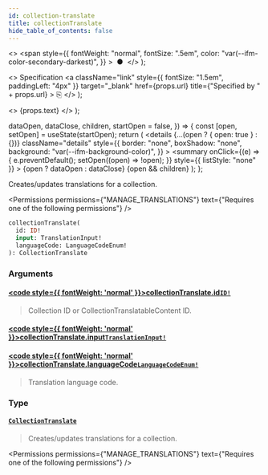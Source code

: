 ```yaml
---
id: collection-translate
title: collectionTranslate
hide_table_of_contents: false
---
```


  <>
    <span
      style={{
        fontWeight: "normal",
        fontSize: ".5em",
        color: "var(--ifm-color-secondary-darkest)",
      }}
    >
      &nbsp;●&nbsp;
    </span>
  </>
);

  <>
    Specification
    <a
      className="link"
      style={{ fontSize: "1.5em", paddingLeft: "4px" }}
      target="\_blank"
      href={props.url}
      title={"Specified by " + props.url}
    >
      ⎘
    </a>
  </>
);

  <>
    <span className={props.class}>{props.text}</span>
  </>
);


  dataOpen,
  dataClose,
  children,
  startOpen = false,
}) => {
  const [open, setOpen] = useState(startOpen);
  return (
    <details
      {...(open ? { open: true } : {})}
      className="details"
      style={{
        border: "none",
        boxShadow: "none",
        background: "var(--ifm-background-color)",
      }}
    >
      <summary
        onClick={(e) => {
          e.preventDefault();
          setOpen((open) => !open);
        }}
        style={{ listStyle: "none" }}
      >
        {open ? dataOpen : dataClose}
      </summary>
      {open && children}
    </details>
  );
};

Creates/updates translations for a collection.

<Permissions
  permissions={"MANAGE_TRANSLATIONS"}
  text={"Requires one of the following permissions"}
/>

```graphql
collectionTranslate(
  id: ID!
  input: TranslationInput!
  languageCode: LanguageCodeEnum!
): CollectionTranslate
```

### Arguments

#### [<code style={{ fontWeight: 'normal' }}>collectionTranslate.<b>id</b></code>](#)<Bullet />[`ID!`](../../../api-reference/miscellaneous/scalars/id) <Badge class="badge badge--secondary" text="non-null"/> <Badge class="badge badge--secondary" text="scalar"/>

> Collection ID or CollectionTranslatableContent ID.

#### [<code style={{ fontWeight: 'normal' }}>collectionTranslate.<b>input</b></code>](#)<Bullet />[`TranslationInput!`](../../../api-reference/miscellaneous/inputs/translation-input) <Badge class="badge badge--secondary" text="non-null"/> <Badge class="badge badge--secondary" text="input"/>

>

#### [<code style={{ fontWeight: 'normal' }}>collectionTranslate.<b>languageCode</b></code>](#)<Bullet />[`LanguageCodeEnum!`](../../../api-reference/miscellaneous/enums/language-code-enum) <Badge class="badge badge--secondary" text="non-null"/> <Badge class="badge badge--secondary" text="enum"/>

> Translation language code.

### Type

#### [`CollectionTranslate`](../../../api-reference/products/objects/collection-translate) <Badge class="badge badge--secondary" text="object"/>

> Creates/updates translations for a collection.

<Permissions
  permissions={"MANAGE_TRANSLATIONS"}
  text={"Requires one of the following permissions"}
/>

